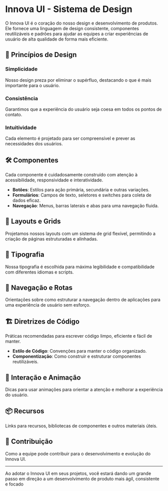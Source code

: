
<Meta title="Home" />

# Innova UI - Sistema de Design

O Innova UI é o coração do nosso design e desenvolvimento de produtos. Ele fornece uma linguagem de design consistente, componentes reutilizáveis e padrões para ajudar as equipes a criar experiências de usuário de alta qualidade de forma mais eficiente.

## 🎨 Princípios de Design

### **Simplicidade**
Nosso design preza por eliminar o supérfluo, destacando o que é mais importante para o usuário.

### **Consistência**
Garantimos que a experiência do usuário seja coesa em todos os pontos de contato.

### **Intuitividade**
Cada elemento é projetado para ser compreensível e prever as necessidades dos usuários.

## 🛠 Componentes

Cada componente é cuidadosamente construído com atenção à acessibilidade, responsividade e interatividade.

- **Botões**: Estilos para ação primária, secundária e outras variações.
- **Formulários**: Campos de texto, seletores e switches para coleta de dados eficaz.
- **Navegação**: Menus, barras laterais e abas para uma navegação fluida.

## 📐 Layouts e Grids

Projetamos nossos layouts com um sistema de grid flexível, permitindo a criação de páginas estruturadas e alinhadas.

## 📝 Tipografia

Nossa tipografia é escolhida para máxima legibilidade e compatibilidade com diferentes idiomas e scripts.

## 🔗 Navegação e Rotas

Orientações sobre como estruturar a navegação dentro de aplicações para uma experiência de usuário sem esforço.

## 🏗 Diretrizes de Código

Práticas recomendadas para escrever código limpo, eficiente e fácil de manter.

- **Estilo de Código**: Convenções para manter o código organizado.
- **Componentização**: Como construir e estruturar componentes reutilizáveis.

## 🔄 Interação e Animação

Dicas para usar animações para orientar a atenção e melhorar a experiência do usuário.

## 📦 Recursos

Links para recursos, bibliotecas de componentes e outros materiais úteis.

## 👥 Contribuição

Como a equipe pode contribuir para o desenvolvimento e evolução do Innova UI.

---

Ao adotar o Innova UI em seus projetos, você estará dando um grande passo em direção a um desenvolvimento de produto mais ágil, consistente e focado
